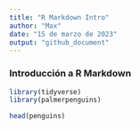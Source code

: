 ```yaml
---
title: "R Markdown Intro"
author: "Max"
date: "15 de marzo de 2023"
output: "github_document"
---
```


### Introducción a R Markdown

```r
library(tidyverse)
library(palmerpenguins)
```

```r
head(penguins)
```